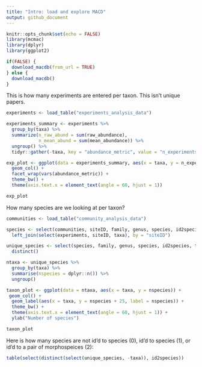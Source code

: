 ```yaml
---
title: "Intro: load and explore MACD"
output: github_document
---
```


```r
knitr::opts_chunk$set(echo = FALSE)
library(mcmac)
library(dplyr)
library(ggplot2)
```

```r

if(FALSE) {
  download_macdb(from_url = TRUE)
} else {
  download_macdb()
}
```

This is how many experiments are entered per taxon. This isn't unique papers.

```r

experiments <- load_table("experiments_analysis_data")

experiments_summary <- experiments %>%
  group_by(taxa) %>%
  summarize(n_raw_abund = sum(raw_abundance),
            n_mean_abund = sum(mean_abundance)) %>%
  ungroup() %>%
  tidyr::gather(-taxa, key = "abundance_metric", value = "n_experiments")

exp_plot <- ggplot(data = experiments_summary, aes(x = taxa, y = n_experiments)) +
  geom_col() +
  facet_wrap(vars(abundance_metric)) +
  theme_bw() +
  theme(axis.text.x = element_text(angle = 60, hjust = 1))

exp_plot

```

How many species are we looking at per taxon?

```r

communities <- load_table("community_analysis_data")

species <- select(communities, siteID, family, genus, species, id2species) %>% 
  left_join(select(experiments, siteID, taxa), by = "siteID")

unique_species <- select(species, family, genus, species, id2species, taxa) %>%
  distinct()

ntaxa <- unique_species %>%
  group_by(taxa) %>%
  summarise(nspecies = dplyr::n()) %>%
  ungroup()

taxon_plot <- ggplot(data = ntaxa, aes(x = taxa, y = nspecies)) +
 geom_col() +
  geom_label(aes(x = taxa, y = nspecies + 25, label = nspecies)) +
  theme_bw() +
  theme(axis.text.x = element_text(angle = 60, hjust = 1)) +
  ylab("Number of species")

taxon_plot

```

Here is how many species are not id'd to species (0), id'd to species (1), or id'd to a pair of morphospeices (2): 

```r
table(select(distinct(select(unique_species, -taxa)), id2species))
```
